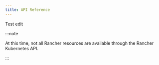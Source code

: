 ```yaml
---
title: API Reference
---
```


<head>
  <link rel="canonical" href="https://ranchermanager.docs.rancher.com/api/api-reference"/>
</head>

Test edit

:::note

At this time, not all Rancher resources are available through the Rancher Kubernetes API.

:::


<ApiDocMdx id="rancher-api" />